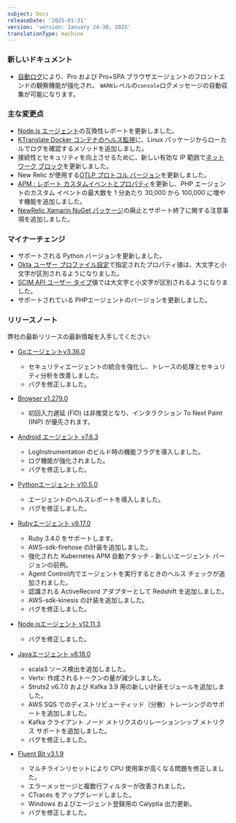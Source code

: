 ```yaml
---
subject: Docs
releaseDate: '2025-01-31'
version: 'version: January 24-30, 2025'
translationType: machine
---
```


### 新しいドキュメント

* [自動ログ](/docs/browser/browser-monitoring/browser-pro-features/auto-logging)により、Pro および Pro+SPA ブラウザエージェントのフロントエンドの観察機能が強化され、 `WARN`レベルの`console`ログメッセージの自動収集が可能になります。

### 主な変更点

* [Node.js エージェント](/docs/apm/agents/nodejs-agent/getting-started/compatibility-requirements-nodejs-agent/)の互換性レポートを更新しました。
* [KTranslate Docker コンテナのヘルス監視](/docs/network-performance-monitoring/advanced/ktranslate-container-health)に、Linux パッケージからローカルでログを確認するメソッドを追加しました。
* 接続性とセキュリティを向上させるために、新しい有効な IP 範囲で[ネットワーク ブロック](/docs/new-relic-solutions/get-started/networks/)を更新しました。
* New Relic が使用する[OTLP プロトコル バージョン](/docs/opentelemetry/best-practices/opentelemetry-otlp/#otlp-version-support)を更新しました。
* [APM : レポート カスタムイベントとプロパティ](/docs/data-apis/custom-data/custom-events/apm-report-custom-events-attributes/#php-att)を更新し、PHP エージェントのカスタム イベントの最大数を 1 分あたり 30,000 から 100,000 に増やす機能を追加しました。
* [NewRelic Xamarin NuGet パッケージ](/docs/mobile-monitoring/new-relic-mobile-xamarin/monitor-your-xamarin-application/)の廃止とサポート終了に関する注意事項を追加しました。

### マイナーチェンジ

* サポートされる Python バージョンを更新しました。
* [Okta ユーザー プロファイル設定](/docs/accounts/accounts/automated-user-management/okta-scimsso-application-configuration/)で指定されたプロパティ値は、大文字と小文字が区別されるようになりました。
* [SCIM API ユーザー タイプ](/docs/accounts/accounts/automated-user-management/tutorial-manage-users-groups-scim/#manage-user-type)値では大文字と小文字が区別されるようになりました。
* サポートされている PHPエージェントのバージョンを更新しました。

### リリースノート

弊社の最新リリースの最新情報を入手してください:

* [Goエージェントv3.36.0](/docs/release-notes/agent-release-notes/go-release-notes/go-agent-3-36-0/)

  * セキュリティエージェントの統合を強化し、トレースの処理とセキュリティ分析を改善しました。
  * バグを修正しました。

* [Browser v1.279.0](/docs/release-notes/new-relic-browser-release-notes/browser-agent-release-notes/browser-agent-v1.279.0/)
  * 初回入力遅延 (FID) は非推奨となり、インタラクション To Next Paint (INP) が優先されます。

* [Android エージェント v7.6.3](/docs/release-notes/mobile-release-notes/android-release-notes/android-763/)

  * LogInstrumentation のビルド時の機能フラグを導入しました。
  * ログ機能が強化されました。
  * バグを修正しました。

* [Pythonエージェント v10.5.0](/docs/release-notes/agent-release-notes/python-release-notes/python-agent-100500/)

  * エージェントのヘルスレポートを導入しました。
  * バグを修正しました。

* [Rubyエージェント v9.17.0](/docs/release-notes/agent-release-notes/ruby-release-notes/ruby-agent-9-17-0/)

  * Ruby 3.4.0 をサポートします。
  * AWS-sdk-firehose の計装を追加しました。
  * 強化された Kubernetes APM 自動アタッチ - 新しいエージェント バージョンの前例。
  * Agent Control内でエージェントを実行するときのヘルス チェックが追加されました。
  * 認識される ActiveRecord アダプターとして Redshift を追加しました。
  * AWS-sdk-kinesis の計装を追加しました。
  * バグを修正しました。

* [Node.jsエージェント v12.11.3](/docs/release-notes/agent-release-notes/nodejs-release-notes/node-agent-12-11-3/)
  * バグを修正しました。

* [Javaエージェント v8.18.0](/docs/release-notes/agent-release-notes/java-release-notes/java-agent-8180/)

  * scala3 ソース検出を追加しました。
  * Vertx: 作成されるトークンの量が減少しました。
  * Struts2 v6.7.0 および Kafka 3.9 用の新しい計装モジュールを追加しました。
  * AWS SQS でのディストリビューティッド（分散）トレーシングのサポートを追加しました。
  * Kafka クライアント ノード メトリクスのリレーションシップ メトリクス サポートを追加しました。
  * バグを修正しました。

* [Fluent Bit v3.1.9](docs/release-notes/fluentbit-release-notes/fluentbit-24-10-31/)

  * マルチラインリセットにより CPU 使用率が高くなる問題を修正しました。
  * エラーメッセージと複数行フィルターが改善されました。
  * CTraces をアップグレードしました。
  * Windows およびエージェント登録用の Calyptia 出力更新。
  * バグを修正しました。